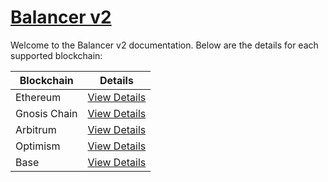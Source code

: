 # [Balancer v2](https://balancer.fi/)

Welcome to the Balancer v2 documentation. Below are the details for each supported blockchain:

| Blockchain   | Details                                |
| ------------ | -------------------------------------- |
| Ethereum     | [View Details](./balancer_v2/ethereum) |
| Gnosis Chain | [View Details](./balancer_v2/gnosis)   |
| Arbitrum     | [View Details](./balancer_v2/arbitrum) |
| Optimism     | [View Details](./balancer_v2/optimism) |
| Base         | [View Details](./balancer_v2/base)     |

